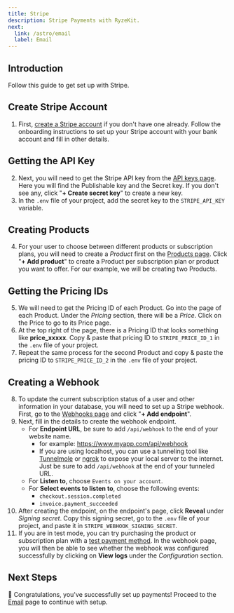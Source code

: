 ```yaml
---
title: Stripe
description: Stripe Payments with RyzeKit.
next:
  link: /astro/email
  label: Email
---
```


## Introduction

Follow this guide to get set up with Stripe.

## Create Stripe Account

1. First, [create a Stripe account](https://dashboard.stripe.com/register) if you don't have one already. Follow the onboarding instructions to set up your Stripe account with your bank account and fill in other details.

## Getting the API Key

2. Next, you will need to get the Stripe API key from the [API keys page](https://dashboard.stripe.com/apikeys). Here you will find the Publishable key and the Secret key. If you don't see any, click "**+ Create secret key**" to create a new key.
3. In the `.env` file of your project, add the secret key to the `STRIPE_API_KEY` variable.

## Creating Products

4. For your user to choose between different products or subscription plans, you will need to create a *Product* first on the [Products page](https://dashboard.stripe.com/products). Click "**+ Add product**" to create a Product per subscription plan or product you want to offer. For our example, we will be creating two Products.

## Getting the Pricing IDs

5. We will need to get the Pricing ID of each Product. Go into the page of each Product. Under the *Pricing* section, there will be a *Price*. Click on the Price to go to its Price page.
6. At the top right of the page, there is a Pricing ID that looks something like **price_xxxxx**. Copy & paste that pricing ID to `STRIPE_PRICE_ID_1` in the `.env` file of your project.
7. Repeat the same process for the second Product and copy & paste the pricing ID to `STRIPE_PRICE_ID_2` in the `.env` file of your project.

## Creating a Webhook

8. To update the current subscription status of a user and other information in your database, you will need to set up a Stripe webhook. First, go to the [Webhooks page](https://dashboard.stripe.com/webhooks) and click "**+ Add endpoint**".
9. Next, fill in the details to create the webhook endpoint.
    * For **Endpoint URL**, be sure to add `/api/webhook` to the end of your website name.
        * for example: https://www.myapp.com/api/webhook
        * If you are using localhost, you can use a tunneling tool like [Tunnelmole](https://github.com/robbie-cahill/tunnelmole-client) or [ngrok](https://ngrok.com/) to expose your local server to the internet. Just be sure to add `/api/webhook` at the end of your tunneled URL.
    * For **Listen to**, choose `Events on your account`.
    * For **Select events to listen to**, choose the following events:
        * `checkout.session.completed`
        * `invoice.payment_succeeded`
10. After creating the endpoint, on the endpoint's page, click **Reveal** under *Signing secret*. Copy this signing secret, go to the `.env` file of your project, and paste it in `STRIPE_WEBHOOK_SIGNING_SECRET`.
11. If you are in test mode, you can try purchasing the product or subscription plan with a [test payment method](https://docs.stripe.com/testing). In the webhook page, you will then be able to see whether the webhook was configured successfully by clicking on **View logs** under the *Configuration* section.

## Next Steps

🚀 Congratulations, you've successfully set up payments! Proceed to the [Email](/email) page to continue with setup.